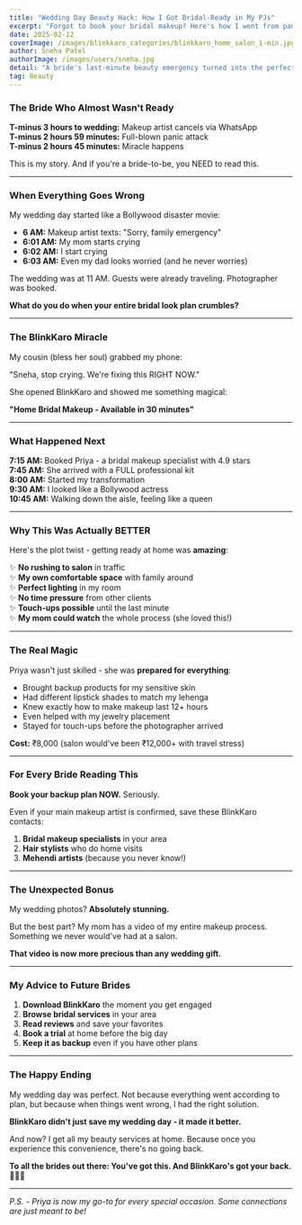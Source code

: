 ```yaml
---
title: "Wedding Day Beauty Hack: How I Got Bridal-Ready in My PJs"
excerpt: "Forgot to book your bridal makeup? Here's how I went from panic to picture-perfect in 2 hours - without leaving home."
date: 2025-02-12
coverImage: /images/blinkkaro_categories/blinkkaro_home_salon_1-min.jpg
author: Sneha Patel
authorImage: /images/users/sneha.jpg
detail: "A bride's last-minute beauty emergency turned into the perfect wedding day experience with BlinkKaro's home salon services."
tag: Beauty
---
```


### The Bride Who Almost Wasn't Ready

**T-minus 3 hours to wedding:** Makeup artist cancels via WhatsApp  
**T-minus 2 hours 59 minutes:** Full-blown panic attack  
**T-minus 2 hours 45 minutes:** Miracle happens

This is my story. And if you're a bride-to-be, you NEED to read this.

---

### When Everything Goes Wrong

My wedding day started like a Bollywood disaster movie:

- **6 AM:** Makeup artist texts: "Sorry, family emergency"
- **6:01 AM:** My mom starts crying
- **6:02 AM:** I start crying  
- **6:03 AM:** Even my dad looks worried (and he never worries)

The wedding was at 11 AM. Guests were already traveling. Photographer was booked. 

**What do you do when your entire bridal look plan crumbles?**

---

### The BlinkKaro Miracle

My cousin (bless her soul) grabbed my phone:

"Sneha, stop crying. We're fixing this RIGHT NOW."

She opened BlinkKaro and showed me something magical:

**"Home Bridal Makeup - Available in 30 minutes"**

---

### What Happened Next

**7:15 AM:** Booked Priya - a bridal makeup specialist with 4.9 stars  
**7:45 AM:** She arrived with a FULL professional kit  
**8:00 AM:** Started my transformation  
**9:30 AM:** I looked like a Bollywood actress  
**10:45 AM:** Walking down the aisle, feeling like a queen

---

### Why This Was Actually BETTER

Here's the plot twist - getting ready at home was **amazing**:

✨ **No rushing to salon** in traffic  
✨ **My own comfortable space** with family around  
✨ **Perfect lighting** in my room  
✨ **No time pressure** from other clients  
✨ **Touch-ups possible** until the last minute  
✨ **My mom could watch** the whole process (she loved this!)

---

### The Real Magic

Priya wasn't just skilled - she was **prepared for everything**:

- Brought backup products for my sensitive skin
- Had different lipstick shades to match my lehenga
- Knew exactly how to make makeup last 12+ hours
- Even helped with my jewelry placement
- Stayed for touch-ups before the photographer arrived

**Cost:** ₹8,000 (salon would've been ₹12,000+ with travel stress)

---

### For Every Bride Reading This

**Book your backup plan NOW.** Seriously.

Even if your main makeup artist is confirmed, save these BlinkKaro contacts:

1. **Bridal makeup specialists** in your area
2. **Hair stylists** who do home visits  
3. **Mehendi artists** (because you never know!)

---

### The Unexpected Bonus

My wedding photos? **Absolutely stunning.**

But the best part? My mom has a video of my entire makeup process. Something we never would've had at a salon.

**That video is now more precious than any wedding gift.**

---

### My Advice to Future Brides

1. **Download BlinkKaro** the moment you get engaged
2. **Browse bridal services** in your area  
3. **Read reviews** and save your favorites
4. **Book a trial** at home before the big day
5. **Keep it as backup** even if you have other plans

---

### The Happy Ending

My wedding day was perfect. Not because everything went according to plan, but because when things went wrong, I had the right solution.

**BlinkKaro didn't just save my wedding day - it made it better.**

And now? I get all my beauty services at home. Because once you experience this convenience, there's no going back.

**To all the brides out there: You've got this. And BlinkKaro's got your back.** 💄👰✨

---

*P.S. - Priya is now my go-to for every special occasion. Some connections are just meant to be!*